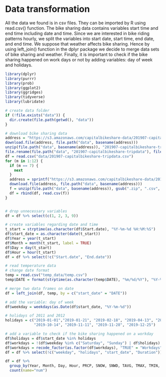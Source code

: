 # Data transformation
All the data we found is in csv files. They can be imported by R using read.csv() function. The bike sharing data contains variables start time and end time including date and time. Since we are interested in bike riding patterns hourly, we split the variables into start date, start time, end date, and end time. We suppose that weather affects bike sharing. Hence by using left_join() function in the dplyr package we decide to merge data sets of bike sharing and weather. Finally, it is important to check if the bike sharing happened on work days or not by adding variables: day of week and holidays.

```r
library(dplyr)
library(purrr)
library(prob)
library(ggplot2)
library(ggridges)
library(tidyverse)
library(lubridate)
```

```r
# create data folder
if (!file.exists("data")) {
  dir.create(file.path(getwd(), "data"))
}

# download bike sharing data
address = "https://s3.amazonaws.com/capitalbikeshare-data/201907-capitalbikeshare-tripdata.zip"
download.file(address, file.path("data", basename(address)))
unzip(file.path("data", basename(address)), "201907-capitalbikeshare-tripdata", exdir=file.path("data"))
file.rename(file.path("data", "201907-capitalbikeshare-tripdata"), file.path("data", "201907-capitalbikeshare-tripdata.csv"))
df = read.csv("data/201907-capitalbikeshare-tripdata.csv")
for (m in 1:12) {
  if (m == 7) {
    next
  }
  address = sprintf("https://s3.amazonaws.com/capitalbikeshare-data/2019%02d-capitalbikeshare-tripdata.zip",m)
  download.file(address, file.path("data", basename(address)))
  f = unzip(file.path("data", basename(address)), gsub(".zip", ".csv", basename(address)), exdir=file.path("data"))
  df = rbind(df, read.csv(f))
}


# drop unnecessary variables
df = df %>% select(c(1, 2, 3, 9))

# create variables regarding date and time
t_start = strptime(as.character(df$Start.date), "%Y-%m-%d %H:%M:%S")
df$start_date = as.character(date(t_start))
df$Year = year(t_start)
df$Month = month(t_start, label = TRUE)
df$Day = day(t_start)
df$Hour = hour(t_start)
df = df %>% select(!c("Start.date", "End.date"))

# read temperature data
# change date format
temp = read.csv("temp_data/temp.csv")
temp$DATE = format(strptime(as.character(temp$DATE), "%m/%d/%Y"), "%Y-%m-%d")

# merge two data frames on date
df = left_join(df, temp, by = c("start_date" = "DATE"))

# add the variable: day of week
df$weekday = weekdays(as.Date(df$start_date, "%Y-%m-%d"))

# holidays of 2011 and 2012
holidays = c("2019-01-01","2019-01-21", "2019-02-18", "2019-04-13", "2019-05-27", "2019-07-04", "2019-09-02",
             "2019-10-14", "2019-11-11", "2019-11-28", "2019-12-25")

# add a variable to check if the bike sharing happened on a workday
df$holidays = df$start_date %in% holidays
df$workdays = !(df$weekday %in% c("Saturday", "Sunday") | df$holidays)
df$workdays = recode_factor(as.factor(df$workdays), "TRUE" = "Workdays", "FALSE" = "Non-workdays")
df = df %>% select(!c("weekday", "holidays", "start_date", "Duration"))

df = df %>% 
  group_by(Year, Month, Day, Hour, PRCP, SNOW, SNWD, TAVG, TMAX, TMIN, workdays, Member.type) %>%
  count(name="num")
```



